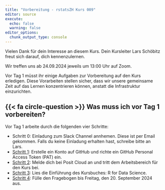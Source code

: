 ```yaml
---
title: "Vorbereitung - rstatsZH Kurs 009"
editor: source
execute: 
  echo: false
  warning: false
editor_options: 
  chunk_output_type: console
---
```


Vielen Dank für dein Interesse an diesem Kurs. Dein Kursleiter Lars Schöbitz  freut sich darauf, dich kennenzulernen. 

Wir treffen uns ab 24.09.2024 jeweils um 13:00 Uhr auf Zoom.

Vor Tag 1 müsst ihr einige Aufgaben zur Vorbereitung auf den Kurs erledigen. Diese Vorarbeiten stellen sicher, dass wir unsere gemeinsame Zeit auf das Lernen konzentrieren können, anstatt die Infrastruktur einzurichten.

## {{< fa circle-question >}} Was muss ich vor Tag 1 vorbereiten?

Vor Tag 1 arbeite durch die folgenden vier Schritte:

- Schritt 0: Einladung zum Slack Channel annhemen. Diese ist per Email gekommen. Falls du keine Einladung erhalten hast, schreibe bitte an Lars.
- [Schritt 1](vorbereitung/01-github.qmd): Erstelle ein Konto auf GitHub und richte ein GitHub Personal Access Token (PAT) ein.
- [Schritt 2](vorbereitung/02-posit-cloud.qmd): Melde dich bei Posit Cloud an und tritt dem Arbeitsbereich für den Kurs bei.
- [Schritt 3](vorbereitung/03-r4ds-intro.qmd): Lies die Einführung des Kursbuches: R for Data Science.
- [Schritt 4](vorbereitung/04-umfrage.qmd): Fülle den Fragebogen bis Freitag, den 20. September 2024 aus.
